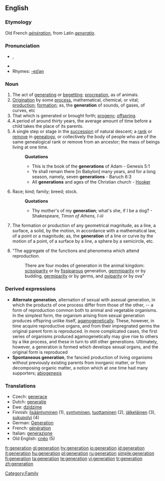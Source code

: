 {{see|génération}}
==English==

===Etymology===
Old French ''[[génération]]'', from Latin ''[[generatio]]''.

===Pronunciation===
*{{IPA|/ˌʤɛnəˈɹeɪʃən/}}, {{SAMPA|/%dZEn@"reIS@n/}}
*{{audio|en-us-generation.ogg|Audio (US)}}
*Rhymes: [[Rhymes:English:-eɪʃǝn|-eɪʃǝn]]

===Noun===
{{en-noun}}

# The act of [[generating]] or [[begetting]]; [[procreation]], as of animals.
# [[Origination]] by some [[process]], mathematical, chemical, or vital; [[production]]; [[formation]]; as, the '''generation''' of sounds, of gases, of curves, etc
# That which is generated or brought forth; [[progeny]]; [[offspring]].
# A period of around thirty years, the average amount of time before a child takes the place of its parents.
# A single step or stage in the [[succession]] of natural descent; a [[rank]] or [[remove]] in [[genealogy]], or collectively the body of people who are of the same genealogical rank or remove from an ancestor; the mass of beings living at one time.
#:'''Quotations'''
#:*This is the book of the '''generations''' of Adam - Genesis 5:1
#:*Ye shall remain there [in Babylon] many years, and for a long season, namely, seven '''generations''' - Baruch 6:3
#:*All '''generations''' and ages of the Christian church - [[Hooker]]
# Race; kind; family; breed; stock.
#:'''Quotations'''
#:*Thy mother's of my '''generation'''; what's she, if I be a dog? - Shakespeare, ''Timon of Athens, I-iii''
# {{geometry}} The formation or production of any geometrical magnitude, as a line, a surface, a solid, by the motion, in accordance with a mathematical law, of a point or a magnitude; as, the '''generation''' of a line or curve by the motion of a point, of a surface by a line, a sphere by a semicircle, etc.
# {{biology}} "The aggregate of the functions and phenomena which attend reproduction.
#:There are four modes of generation in the animal kingdom: [[scissiparity]] or by [[fissiparous]] generation, [[gemmiparity]] or by budding, [[germiparity]] or by germs, and [[oviparity]] or by ova"

{{rfc-header|Derived expressions}}
===Derived expressions===
*'''Alternate generation''', {{biology}} alternation of sexual with asexual generation, in which the products of one process differ from those of the other, -- a form of reproduction common both to animal and vegetable organisms. In the simplest form, the organism arising from sexual generation produces offspring unlike itself, [[agamogenetically]]. These, however, in time acquire reproductive organs, and from their impregnated germs the original parent form is reproduced. In more complicated cases, the first series of organisms produced agamogenetically may give rise to others by a like process, and these in turn to still other generations. Ultimately, however, a generation is formed which develops sexual organs, and the original form is reproduced
*'''Spontaneous generation''', {{biology}} the fancied production of living organisms without previously existing parents from inorganic matter, or from decomposing organic matter, a notion which at one time had many supporters; [[abiogenesis]]

===Translations===
{{top}}
*Czech: [[generace]] {{f}}
*Dutch: [[generatie]]
*Ewe: [[dzidzime]] {{n}}
*Finnish: [[lisääntyminen]] (1), [[syntyminen]], [[tuottaminen]] (2), [[jälkeläinen]] (3), [[sukupolvi]] (4)
*German: [[Generation]] {{f}}
*French: [[génération]]
*Italian: [[generazione]] {{f}}
*Old English: [[cneo|cnēo]] {{n}} (5)
{{bottom}}

[[Category:Family]]

[[fr:generation]]
[[gl:generation]]
[[hy:generation]]
[[io:generation]]
[[id:generation]]
[[it:generation]]
[[hu:generation]]
[[pl:generation]]
[[ru:generation]]
[[simple:generation]]
[[fi:generation]]
[[ta:generation]]
[[te:generation]]
[[vi:generation]]
[[tr:generation]]
[[zh:generation]]